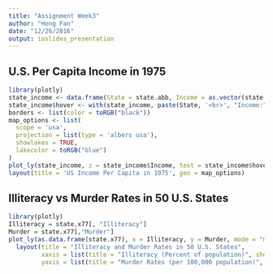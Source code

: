 ```yaml
---
title: "Assignment Week3"
author: "Hong Fan"
date: "12/26/2016"
output: ioslides_presentation
---
```


## U.S. Per Capita Income in 1975
```r
library(plotly)
state_income <- data.frame(State = state.abb, Income = as.vector(state.x77[,2]))
state_income$hover <- with(state_income, paste(State, '<br>', "Income:", Income))
borders <- list(color = toRGB("black"))
map_options <- list(
  scope = 'usa',
  projection = list(type = 'albers usa'),
  showlakes = TRUE,
  lakecolor = toRGB("blue")
)
plot_ly(state_income, z = state_income$Income, text = state_income$hover, locations =        state_income$State, type = 'choropleth', locationmode = "USA-states", color = state_income$Income, colors = 'Purples',          marker = list(line = borders)) %>%
layout(title = 'US Income Per Capita in 1975', geo = map_options)
```

## Illiteracy vs Murder Rates in 50 U.S. States
```r
library(plotly)
Illiteracy = state.x77[, "Illiteracy"]
Murder = state.x77[,"Murder"]
plot_ly(as.data.frame(state.x77), x = Illiteracy, y = Murder, mode = "markers") %>%
  layout(title = "Illiteracy and Murder Rates in 50 U.S. States",
         xaxis = list(title = "Illiteracy (Percent of population)", showgrid = F),
         yaxis = list(title = "Murder Rates (per 100,000 population)", showgrid = F))
```
